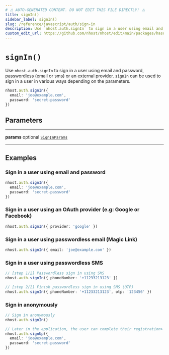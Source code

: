 ```yaml
---
# ⚠️ AUTO-GENERATED CONTENT. DO NOT EDIT THIS FILE DIRECTLY! ⚠️
title: signIn()
sidebar_label: signIn()
slug: /reference/javascript/auth/sign-in
description: Use `nhost.auth.signIn` to sign in a user using email and password, passwordless (email or sms) or an external provider. `signIn` can be used to sign in a user in various ways depending on the parameters.
custom_edit_url: https://github.com/nhost/nhost/edit/main/packages/hasura-auth-js/src/hasura-auth-client.ts#L170
---
```


# `signIn()`

Use `nhost.auth.signIn` to sign in a user using email and password, passwordless (email or sms) or an external provider. `signIn` can be used to sign in a user in various ways depending on the parameters.

```ts
nhost.auth.signIn({
  email: 'joe@example.com',
  password: 'secret-password'
})
```

## Parameters

---

**<span className="parameter-name">params</span>** <span className="optional-status">optional</span> [`SignInParams`](/reference/docgen/javascript/auth/types/sign-in-params)

---

## Examples

### Sign in a user using email and password

```ts
nhost.auth.signIn({
  email: 'joe@example.com',
  password: 'secret-password'
})
```

### Sign in a user using an OAuth provider (e.g: Google or Facebook)

```ts
nhost.auth.signIn({ provider: 'google' })
```

### Sign in a user using passwordless email (Magic Link)

```ts
nhost.auth.signIn({ email: 'joe@example.com' })
```

### Sign in a user using passwordless SMS

```ts
// [step 1/2] Passwordless sign in using SMS
nhost.auth.signIn({ phoneNumber: '+11233213123' })

// [step 2/2] Finish passwordless sign in using SMS (OTP)
nhost.auth.signIn({ phoneNumber: '+11233213123', otp: '123456' })
```

### Sign in anonymously

```ts
// Sign in anonymously
nhost.auth.signIn()

// Later in the application, the user can complete their registration>
nhost.auth.signUp({
  email: 'joe@example.com',
  password: 'secret-password'
})
```

